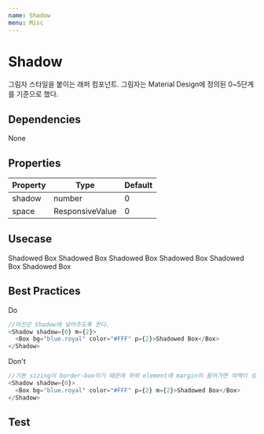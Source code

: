 ```yaml
---
name: Shadow
menu: Misc
---
```



# Shadow
그림자 스타일을 붙이는 래퍼 컴포넌트. 그림자는 Material Design에 정의된 0~5단계를 기준으로 했다.

## Dependencies
<App>
<Flex>
<Chip bg="blue.deep" color="#FFF">None</Chip>
</Flex>
</App>

## Properties

|Property|Type|Default|
|-|-|-|
| shadow | number | 0 |
| space | ResponsiveValue | 0 |


## Usecase 

<Playground>
  <App>
    <Flex flexWrap="wrap">
      <Shadow shadow={0} m={2}>
        <Box bg="blue.royal" color="#FFF" p={2}>Shadowed Box</Box>
      </Shadow>
      <Shadow shadow={1} m={2}>
        <Box bg="blue.deep" color="#FFF" p={2}>Shadowed Box</Box>
      </Shadow>
      <Shadow shadow={2} m={2}>
        <Box bg="blue.dark" color="#FFF" p={2}>Shadowed Box</Box>
      </Shadow>
      <Shadow shadow={3} m={2}>
        <Box bg="black.standard" color="#FFF" p={2}>Shadowed Box</Box>
      </Shadow>
      <Shadow shadow={4} m={2}>
        <Box bg="black.sub" color="#FFF" p={2}>Shadowed Box</Box>
      </Shadow>
      <Shadow shadow={5} m={2}>
        <Box bg="black.half" color="#FFF" p={2}>Shadowed Box</Box>
      </Shadow>
    </Flex>
  </App>
</Playground>

## Best Practices

<App>
  <Chip bg="#00AA00" color="#FFF" width="100px">Do</Chip>
</App>

```javascript
//마진은 Shadow에 넣어주도록 한다.
<Shadow shadow={0} m={2}>
  <Box bg="blue.royal" color="#FFF" p={2}>Shadowed Box</Box>
</Shadow>
```

<App>
  <Chip bg="#AA0000" color="#FFF" width="100px">Don't</Chip>
</App>

```javascript
//기본 sizing이 border-box이기 때문에 하위 element에 margin이 들어가면 여백이 생긴다.
<Shadow shadow={0}>
  <Box bg="blue.royal" color="#FFF" p={2} m={2}>Shadowed Box</Box>
</Shadow>
```

## Test